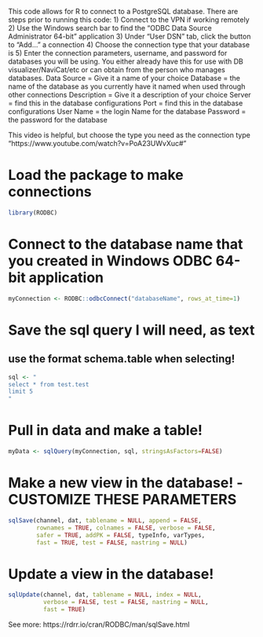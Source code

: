 This code allows for R to connect to a PostgreSQL database. 
There are steps prior to running this code:
1) Connect to the VPN if working remotely
2) Use the Windows search bar to find the "ODBC Data Source Administrator 64-bit" application
3) Under "User DSN" tab, click the button to "Add..." a connection
4) Choose the connection type that your database is
5) Enter the connection parameters, username, and password for databases you will be using. You either already have this for use with DB visualizer/NaviCat/etc or can obtain from the person who manages databases.
    Data Source = Give it a name of your choice
    Database = the name of the database as you currently have it named when used through other connections
    Description = Give it a description of your choice
    Server = find this in the database configurations
    Port = find this in the database configurations
    User Name = the login Name for the database
    Password = the password for the database

This video is helpful, but choose the type you need as the connection type
"https://www.youtube.com/watch?v=PoA23UWvXuc#"

# Load the package to make connections
```{r}
library(RODBC)
```
    
# Connect to the database name that you created in Windows ODBC 64-bit application
```{r}
myConnection <- RODBC::odbcConnect("databaseName", rows_at_time=1)
```

# Save the sql query I will need, as text
## use the format schema.table when selecting!
```{r}
sql <- "
select * from test.test
limit 5
"
```

# Pull in data and make a table!
```{r}
myData <- sqlQuery(myConnection, sql, stringsAsFactors=FALSE)
```

# Make a new view in the database! -CUSTOMIZE THESE PARAMETERS
```{r}
sqlSave(channel, dat, tablename = NULL, append = FALSE,
        rownames = TRUE, colnames = FALSE, verbose = FALSE,
        safer = TRUE, addPK = FALSE, typeInfo, varTypes,
        fast = TRUE, test = FALSE, nastring = NULL)
```

# Update a view in the database!
```{r}
sqlUpdate(channel, dat, tablename = NULL, index = NULL,
          verbose = FALSE, test = FALSE, nastring = NULL,
          fast = TRUE)
```

See more: 
https://rdrr.io/cran/RODBC/man/sqlSave.html
